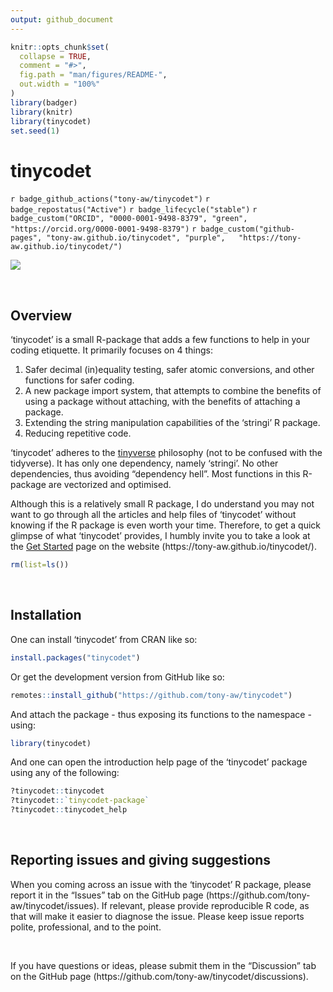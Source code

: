 ---
output: github_document
---

<!-- README.md is generated from README.Rmd. Please edit that file -->

```{r, include = FALSE}
knitr::opts_chunk$set(
  collapse = TRUE,
  comment = "#>",
  fig.path = "man/figures/README-",
  out.width = "100%"
)
library(badger)
library(knitr)
library(tinycodet)
set.seed(1)
```

# tinycodet

<!-- badges: start -->
`r badge_github_actions("tony-aw/tinycodet")`
`r badge_repostatus("Active")`
`r badge_lifecycle("stable")`
`r badge_custom("ORCID", "0000-0001-9498-8379", "green",   "https://orcid.org/0000-0001-9498-8379")`
`r badge_custom("github-pages", "tony-aw.github.io/tinycodet", "purple",   "https://tony-aw.github.io/tinycodet/")`
<!-- badges: end -->

[![](man/figures/tinycodet.svg)](https://github.com/tony-aw/tinycodet/)

&nbsp;

## Overview

'tinycodet' is a small R-package that adds a few functions to help in your coding etiquette. It primarily focuses on 4 things:

 1) Safer decimal (in)equality testing, safer atomic conversions, and other functions for safer coding.
 2) A new package import system, that attempts to combine the benefits of using a package without attaching, with the benefits of attaching a package.
 3) Extending the string manipulation capabilities of the 'stringi' R package.
 4) Reducing repetitive code.

'tinycodet' adheres to the [tinyverse](https://www.tinyverse.org/) philosophy (not to be confused with the tidyverse). It has only one dependency, namely 'stringi'. No other dependencies, thus avoiding "dependency hell". Most functions in this R-package are vectorized and optimised.

Although this is a relatively small R package, I do understand you may not want to go through all the articles and help files of 'tinycodet' without knowing if the R package is even worth your time. Therefore, to get a quick glimpse of what 'tinycodet' provides, I humbly invite you to take a look at the [Get Started](https://tony-aw.github.io/tinycodet/articles/tinycodet.html) page on the website (https://tony-aw.github.io/tinycodet/).



```{r echo=FALSE}
rm(list=ls())
```

&nbsp;

## Installation

One can install 'tinycodet' from CRAN like so:


```{r eval=FALSE}
install.packages("tinycodet")
```

Or get the development version from GitHub like so:

```{r eval=FALSE}
remotes::install_github("https://github.com/tony-aw/tinycodet")
```


And attach the package - thus exposing its functions to the namespace - using:

```{r}
library(tinycodet)
```

And one can open the introduction help page of the 'tinycodet' package using any of the following:

```{r eval=FALSE}
?tinycodet::tinycodet
?tinycodet::`tinycodet-package`
?tinycodet::tinycodet_help
```



&nbsp;

## Reporting issues and giving suggestions

When you coming across an issue with the 'tinycodet' R package, please report it in the "Issues" tab on the GitHub page (https://github.com/tony-aw/tinycodet/issues). If relevant, please provide reproducible R code, as that will make it easier to diagnose the issue. Please keep issue reports polite, professional, and to the point.

&nbsp;

If you have questions or ideas, please submit them in the "Discussion" tab on the GitHub page (https://github.com/tony-aw/tinycodet/discussions).

&nbsp;

